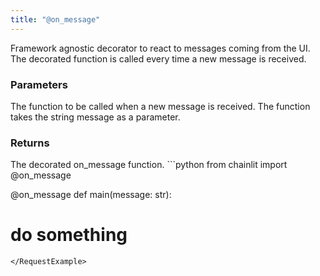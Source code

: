 ```yaml
---
title: "@on_message"
---
```


Framework agnostic decorator to react to messages coming from the UI.
The decorated function is called every time a new message is received.

### Parameters

<ParamField path="func" type="Callable[[str], Any]">
  The function to be called when a new message is received.
  The function takes the string message as a parameter.
</ParamField>

### Returns

<ResponseField name="on_message" type="Callable[[str], Any]" required>
  The decorated on_message function.
</ResponseField>

<RequestExample>
```python
from chainlit import @on_message

@on_message
def main(message: str):
  # do something
```
</RequestExample>